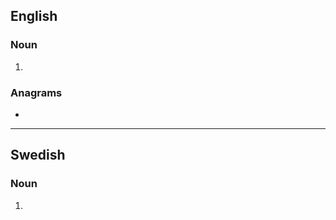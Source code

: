 {{also|Mems|MEMS}}
==English==

===Noun===
{{head|en|noun plural form}}

# {{plural of|mem|lang=en}}

===Anagrams===
* {{anagrams|en|MMSE|MSME|Mmes|Mmes.}}

----

==Swedish==

===Noun===
{{head|sv|noun form}}

# {{sv-noun-form-indef-gen|mem}}
